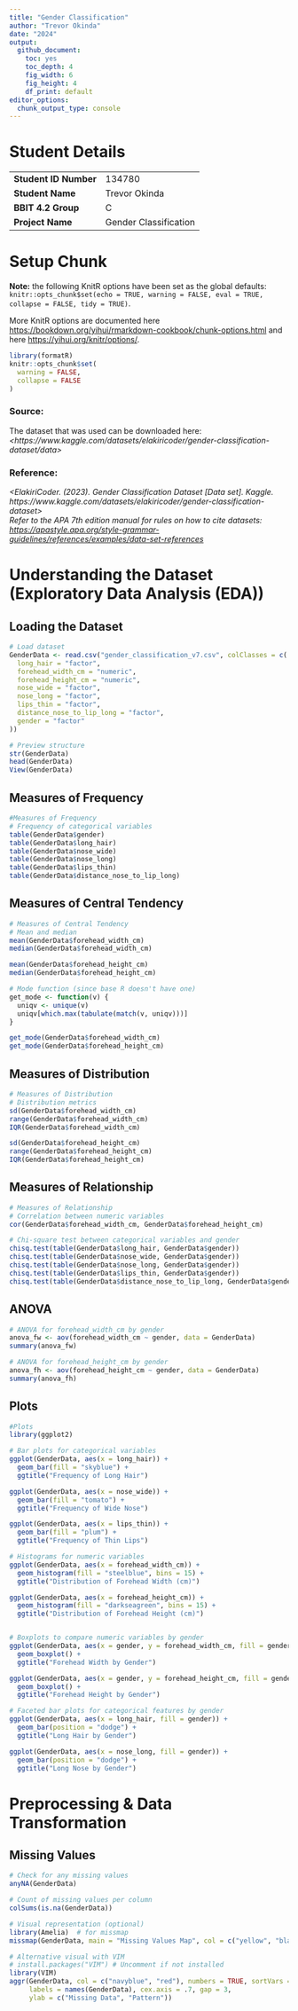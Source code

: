 ```yaml
---
title: "Gender Classification"
author: "Trevor Okinda"
date: "2024"
output:
  github_document: 
    toc: yes
    toc_depth: 4
    fig_width: 6
    fig_height: 4
    df_print: default
editor_options:
  chunk_output_type: console
---
```


# Student Details

|                                              |     |
|----------------------------------------------|-----|
| **Student ID Number**                        | 134780 |
| **Student Name**                             | Trevor Okinda |
| **BBIT 4.2 Group**                           | C |
| **Project Name**                             | Gender Classification |

# Setup Chunk

**Note:** the following KnitR options have been set as the global defaults: <BR> `knitr::opts_chunk$set(echo = TRUE, warning = FALSE, eval = TRUE, collapse = FALSE, tidy = TRUE)`.

More KnitR options are documented here <https://bookdown.org/yihui/rmarkdown-cookbook/chunk-options.html> and here <https://yihui.org/knitr/options/>.

```r
library(formatR)
knitr::opts_chunk$set(
  warning = FALSE,
  collapse = FALSE
)
```

### Source: 

The dataset that was used can be downloaded here: *\<https://www.kaggle.com/datasets/elakiricoder/gender-classification-dataset/data\>*

### Reference:

*\<ElakiriCoder. (2023). Gender Classification Dataset [Data set]. Kaggle. https://www.kaggle.com/datasets/elakiricoder/gender-classification-dataset\>\
Refer to the APA 7th edition manual for rules on how to cite datasets: <https://apastyle.apa.org/style-grammar-guidelines/references/examples/data-set-references>*

# Understanding the Dataset (Exploratory Data Analysis (EDA))
## Loading the Dataset
```r
# Load dataset
GenderData <- read.csv("gender_classification_v7.csv", colClasses = c(
  long_hair = "factor",
  forehead_width_cm = "numeric",
  forehead_height_cm = "numeric",
  nose_wide = "factor",
  nose_long = "factor",
  lips_thin = "factor",
  distance_nose_to_lip_long = "factor",
  gender = "factor"
))

# Preview structure
str(GenderData)
head(GenderData)
View(GenderData)
```

## Measures of Frequency
```r
#Measures of Frequency
# Frequency of categorical variables
table(GenderData$gender)
table(GenderData$long_hair)
table(GenderData$nose_wide)
table(GenderData$nose_long)
table(GenderData$lips_thin)
table(GenderData$distance_nose_to_lip_long)
```

## Measures of Central Tendency
```r
# Measures of Central Tendency
# Mean and median
mean(GenderData$forehead_width_cm)
median(GenderData$forehead_width_cm)

mean(GenderData$forehead_height_cm)
median(GenderData$forehead_height_cm)

# Mode function (since base R doesn't have one)
get_mode <- function(v) {
  uniqv <- unique(v)
  uniqv[which.max(tabulate(match(v, uniqv)))]
}

get_mode(GenderData$forehead_width_cm)
get_mode(GenderData$forehead_height_cm)
```

## Measures of Distribution
```r
# Measures of Distribution
# Distribution metrics
sd(GenderData$forehead_width_cm)
range(GenderData$forehead_width_cm)
IQR(GenderData$forehead_width_cm)

sd(GenderData$forehead_height_cm)
range(GenderData$forehead_height_cm)
IQR(GenderData$forehead_height_cm)
```

## Measures of Relationship
```r
# Measures of Relationship
# Correlation between numeric variables
cor(GenderData$forehead_width_cm, GenderData$forehead_height_cm)

# Chi-square test between categorical variables and gender
chisq.test(table(GenderData$long_hair, GenderData$gender))
chisq.test(table(GenderData$nose_wide, GenderData$gender))
chisq.test(table(GenderData$nose_long, GenderData$gender))
chisq.test(table(GenderData$lips_thin, GenderData$gender))
chisq.test(table(GenderData$distance_nose_to_lip_long, GenderData$gender))
```

## ANOVA
```r
# ANOVA for forehead_width_cm by gender
anova_fw <- aov(forehead_width_cm ~ gender, data = GenderData)
summary(anova_fw)

# ANOVA for forehead_height_cm by gender
anova_fh <- aov(forehead_height_cm ~ gender, data = GenderData)
summary(anova_fh)

```

## Plots
```r
#Plots
library(ggplot2)

# Bar plots for categorical variables
ggplot(GenderData, aes(x = long_hair)) + 
  geom_bar(fill = "skyblue") + 
  ggtitle("Frequency of Long Hair")

ggplot(GenderData, aes(x = nose_wide)) + 
  geom_bar(fill = "tomato") + 
  ggtitle("Frequency of Wide Nose")

ggplot(GenderData, aes(x = lips_thin)) + 
  geom_bar(fill = "plum") + 
  ggtitle("Frequency of Thin Lips")

# Histograms for numeric variables
ggplot(GenderData, aes(x = forehead_width_cm)) + 
  geom_histogram(fill = "steelblue", bins = 15) + 
  ggtitle("Distribution of Forehead Width (cm)")

ggplot(GenderData, aes(x = forehead_height_cm)) + 
  geom_histogram(fill = "darkseagreen", bins = 15) + 
  ggtitle("Distribution of Forehead Height (cm)")


# Boxplots to compare numeric variables by gender
ggplot(GenderData, aes(x = gender, y = forehead_width_cm, fill = gender)) + 
  geom_boxplot() + 
  ggtitle("Forehead Width by Gender")

ggplot(GenderData, aes(x = gender, y = forehead_height_cm, fill = gender)) + 
  geom_boxplot() + 
  ggtitle("Forehead Height by Gender")

# Faceted bar plots for categorical features by gender
ggplot(GenderData, aes(x = long_hair, fill = gender)) + 
  geom_bar(position = "dodge") + 
  ggtitle("Long Hair by Gender")

ggplot(GenderData, aes(x = nose_long, fill = gender)) + 
  geom_bar(position = "dodge") + 
  ggtitle("Long Nose by Gender")

```

# Preprocessing & Data Transformation
## Missing Values
```r
# Check for any missing values
anyNA(GenderData)

# Count of missing values per column
colSums(is.na(GenderData))

# Visual representation (optional)
library(Amelia)  # for missmap
missmap(GenderData, main = "Missing Values Map", col = c("yellow", "black"), legend = FALSE)

# Alternative visual with VIM
# install.packages("VIM") # Uncomment if not installed
library(VIM)
aggr(GenderData, col = c("navyblue", "red"), numbers = TRUE, sortVars = TRUE,
     labels = names(GenderData), cex.axis = .7, gap = 3,
     ylab = c("Missing Data", "Pattern"))


```

